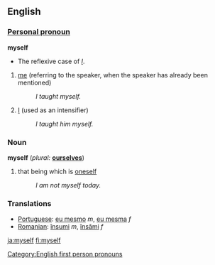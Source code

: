 ==English==

{{rank|certain|sent|keep|271|myself|morning|money|door}}

===[[Personal pronoun]]===
'''myself'''  
*The reflexive case of ''[[I]]''.
# [[me]] (referring to the speaker, when the speaker has already been mentioned)
#:''I taught myself.'' 
# [[I]] (used as an intensifier)
#:''I taught him myself.''

===Noun===
'''myself'''  (''plural:'' '''[[ourselves]]''')
# that being which is [[oneself]]
#:''I am not myself today.''

===Translations===
*[[Portuguese]]: [[eu mesmo]] ''m'', [[eu mesma]] ''f''
*[[Romanian]]: [[însumi]] ''m'', [[însămi]] ''f''

[[Category:English first person pronouns]]
[[ja:myself]]
[[fi:myself]]